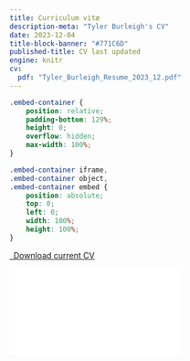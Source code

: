 ```yaml
---
title: Curriculum vitæ
description-meta: "Tyler Burleigh's CV"
date: 2023-12-04
title-block-banner: "#771C6D"
published-title: CV last updated
engine: knitr 
cv:
  pdf: "Tyler_Burleigh_Resume_2023_12.pdf"
---
```


```css
.embed-container {
    position: relative;
    padding-bottom: 129%;
    height: 0;
    overflow: hidden;
    max-width: 100%;
}

.embed-container iframe,
.embed-container object,
.embed-container embed {
    position: absolute;
    top: 0;
    left: 0;
    width: 100%;
    height: 100%;
}
```

```{=html}
<script>
  const newMeta = document.createElement("meta");
  newMeta.setAttribute("name", "robots");
  newMeta.setAttribute("content", "noindex,nofollow");
  document.head.appendChild(newMeta);
</script>
<p class="text-center">
  <a class="btn btn-primary btn-lg cv-download" href="`r rmarkdown::metadata$cv$pdf`" target="_blank">
    <i class="fa-solid fa-file-arrow-down"></i>&ensp;Download current CV
  </a>
</p>

<div class="embed-container">
  <iframe src="`r rmarkdown::metadata$cv$pdf`" style="border: 0.5px"></iframe>
</div>
```
